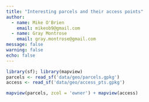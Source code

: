 ```yaml
---
title: "Interesting parcels and their access points"
author:
  - name: Mike O'Brien
    email: mikeob9@gmail.com
  - name: Gray Montrose
    email: gray.montrose@gmail.com
message: false
warning: false
echo: false
---
```


```r
library(sf); library(mapview)
parcels <- read_sf('data/geo/parcels.gpkg')
access <- read_sf('data/geo/access_pts.gpkg')

mapview(parcels, zcol = 'owner') + mapview(access)
```
